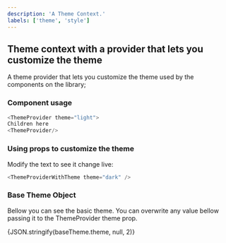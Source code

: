 ```yaml
---
description: 'A Theme Context.'
labels: ['theme', 'style']
---
```



## Theme context with a provider that lets you customize the theme

A theme provider that lets you customize the theme used by the components on the library;

### Component usage
```js
<ThemeProvider theme="light">
Children here
<ThemeProvider/>
```

### Using props to customize the theme

Modify the text to see it change live:
```js live
<ThemeProviderWithTheme theme="dark" />
```

### Base Theme Object

Bellow you can see the basic theme. You can overwrite any value bellow passing it to the ThemeProvider theme prop.

<p style={{ whiteSpace: 'pre'}}>{JSON.stringify(baseTheme.theme, null, 2)}</p>

